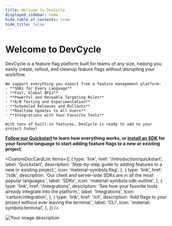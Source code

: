 ```yaml
---
title: Welcome to DevCycle
displayed_sidebar: home
hide_table_of_contents: true
hide_title: false
---
```



# Welcome to DevCycle

<div className="grid-container">
  <div>

DevCycle is a feature flag platform built for teams of any size, helping you easily create, rollout, and cleanup feature flags without disrupting your workflow.

    We support everything you expect from a feature management platform:
    - **SDKs for Every Language**
    - **Fast, Global APIs**
    - **Powerful and Reusable Targeting Rules**
    - **A/B Testing and Experimentation**
    - **Scheduled Releases and Rollouts**
    - **Realtime Updates to All Users**
    - **Integrations with Your Favorite Tools**

    With tons of built-in features, DevCycle is ready to add to your project today!

**[Follow our Quickstart](/introduction/quickstart) to learn how everything works, or [install an SDK](sdk) for your favorite language to start adding feature flags to a new or existing project.**

<CustomDocCardList
  items={[
    {
      type: 'link',
      href: '/introduction/quickstart',
      label: 'Quickstart',
      description:
        'Step-by-step guide to adding features to a new or existing project.',
      icon: 'material-symbols:flag',
    },
    {
      type: 'link',
      href: '/sdk',
      description:
        'Our client and server-side SDKs are in all the most popular languages.',
      label: 'SDKs',
      icon: 'material-symbols:sdk-outline',
    },
    {
      type: 'link',
      href: '/integrations',
      description:
        'See how your favorite tools already integrate into the platform.',
      label: 'Integrations',
      icon: 'carbon:integration',
    },
    {
      type: 'link',
      href: '/cli',
      description:
        'Add flags to your project without ever leaving the terminal.',
      label: 'CLI',
      icon: 'material-symbols:terminal',
    },
  ]}
/>

  </div>
  <div className="image-container">
    <img src="code-sample-hero.png" alt="Your image description"/>
  </div>
</div>
